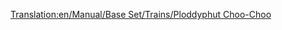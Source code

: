 [[Translation:en/Manual/Base Set/Trains/Ploddyphut Choo-Choo]]
{{ru/Manual/Base Set/Trains/Поезда|Image=[[File:en/Manual/Base Set/Trains/Ploddyphutchoochoo.png]]
|Name=Ploddyphut Choo-Choo
|Cost=£ 11718 (585900 р.)
|Speed=72 км/ч (45 миль/ч)
|Weight=85 т
|Power=400 л.с. (298 кВт)
|Annual=£ 1476 (73800 р.)
|Designed=1946
|Lifespan=20 
|Capacity=нет
|Description=Самый слабый и медленный паравоз в игрушечном климате. 
|Real-life=Вымышленный
}}
